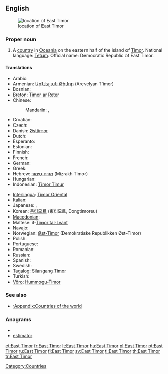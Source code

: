 {{wikipedia}}
==English==
[[Image:LocationEastTimor.svg|thumb|location of East Timor]]

===Proper noun===
{{en-proper noun|sg=[[East]] [[Timor]]}}

# A [[country]] in [[Oceania]] on the eastern half of the island of [[Timor]]. National language: [[Tetum]]. Official name: Democratic Republic of East Timor.

====Translations====
{{trans-top|Country in Oceania}}
* Arabic: {{t|ar|تيمور الشرقية|f|tr=timuur al-sharkiyya}}
* Armenian: [[Արևելյան Թիմոր]] (Arevelyan T'imor)
* Bosnian: {{t-|bs|Istočni Timor|m}}
* [[Breton]]: [[Timor ar Reter]]
* Chinese:
*: Mandarin: {{t-|cmn|東帝汶|sc=Hani}}, {{t-|cmn|东帝汶|tr=Dōng-Dìwèn|sc=Hani}}
* Croatian: {{t+|hr|Istočni Timor|m}}
* Czech: {{t-|cs|Východní Timor|m}}
* Danish: [[Østtimor]]
* Dutch: {{t+|nl|Oost-Timor}}
* Esperanto: {{t-|eo|Orienta Timoro|xs=Esperanto}}
* Estonian: {{t-|et|Ida-Timor}}
* Finnish: {{t+|fi|Itä-Timor}}
* French: {{t+|fr|Timor Oriental}}
* German: {{t-|de|Osttimor}}
* Greek: {{t+|el|Ανατολικό Τιμόρ|n|tr=Anatolikó Timór}}
* Hebrew: [[מזרח טימור]] (Mizrakh Timor)
* Hungarian: {{t+|hu|Kelet-Timor}}
* Indonesian: [[Timor Timur]]
{{trans-mid}}
* [[Interlingua]]: [[Timor Oriental]]
* Italian: {{t-|it|Timor Est}}
* Japanese: {{t+|ja|東ティモール|tr=ひがしティモール, Higashi-Timōru}}, {{t-|ja|東チモール|tr=ひがしチモール, Higashi-Chimōru}}
* Korean: [[동티모르]] (東티모르, Dongtimoreu)
* [[Macedonian]]: {{t|mk|Источен Тимор|m|tr=Ístočen Tímor}}
* Maltese: it-[[Timor tal-Lvant]]
* Navajo: {{tø|nv|Haʼaʼaahjí Tíímow}}
* Norwegian: [[Øst-Timor]] (Demokratiske Republikken Øst-Timor)
* Polish: {{t+|pl|Timor Wschodni|m}}
* Portuguese: {{t+|pt|Timor Leste}}
* Romanian: {{t-|ro|Timorul de Est|n}}
* Russian: {{t-|ru|Восточный Тимор|m|tr=Vostóčnyj Timór}}
* Spanish: {{t+|es|Timor Oriental}}
* Swedish: {{t+|sv|Östtimor}}
* [[Tagalog]]: [[Silangang Timor]]
* Turkish: {{t+|tr|Doğu Timor}}
* [[Võro]]: [[Hummogu-Timor]]
{{trans-bottom}}

===See also===
* [[:Appendix:Countries of the world]]

===Anagrams===
* {{alphagram|aeimorstt}}
* [[estimator#English|estimator]]


[[Category:Countries]]

[[et:East Timor]]
[[fr:East Timor]]
[[lt:East Timor]]
[[hu:East Timor]]
[[pl:East Timor]]
[[pt:East Timor]]
[[ru:East Timor]]
[[fi:East Timor]]
[[sv:East Timor]]
[[tl:East Timor]]
[[th:East Timor]]
[[tr:East Timor]]